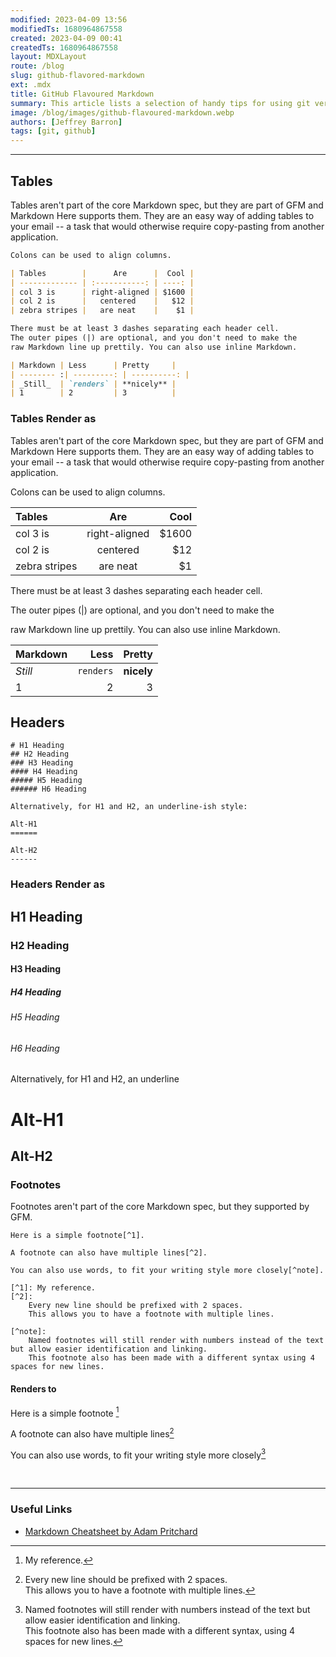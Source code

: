 ```yaml
---
modified: 2023-04-09 13:56
modifiedTs: 1680964867558  
created: 2023-04-09 00:41
createdTs: 1680964867558  
layout: MDXLayout  
route: /blog  
slug: github-flavored-markdown  
ext: .mdx  
title: GitHub Flavoured Markdown
summary: This article lists a selection of handy tips for using git version control
image: /blog/images/github-flavoured-markdown.webp
authors: [Jeffrey Barron]
tags: [git, github]
---
```


---

## Tables

Tables aren't part of the core Markdown spec, but they are part of GFM and Markdown Here supports them. They are an easy way of adding tables to your email -- a task that would otherwise require copy-pasting from another application.

```markdown
Colons can be used to align columns.

| Tables        |      Are      |  Cool |
| ------------- | :-----------: | ----: |
| col 3 is      | right-aligned | $1600 |
| col 2 is      |   centered    |   $12 |
| zebra stripes |   are neat    |    $1 |

There must be at least 3 dashes separating each header cell.
The outer pipes (|) are optional, and you don't need to make the
raw Markdown line up prettily. You can also use inline Markdown.

| Markdown | Less      | Pretty     |
| -------- :| ---------: | ----------: |
| _Still_  | `renders` | **nicely** |
| 1        | 2         | 3          |
```

### Tables Render as

Tables aren't part of the core Markdown spec, but they are part of GFM and Markdown Here supports them. They are an easy way of adding tables to your email -- a task that would otherwise require copy-pasting from another application.

Colons can be used to align columns.

| Tables | Are | Cool |
| :------------- | :-----------: | ----: |
| col 3 is | right-aligned | $1600 |
| col 2 is | centered | $12 |
| zebra stripes | are neat | $1 |

There must be at least 3 dashes separating each header cell.

The outer pipes (|) are optional, and you don't need to make the

raw Markdown line up prettily. You can also use inline Markdown.

| Markdown | Less | Pretty |
| :-------- | ---------: | ----------: |
| *Still* | `renders` | __nicely__ |
| 1 | 2 | 3 |

## Headers

```
# H1 Heading
## H2 Heading
### H3 Heading
#### H4 Heading
##### H5 Heading
###### H6 Heading

Alternatively, for H1 and H2, an underline-ish style:

Alt-H1
======

Alt-H2
------
```

### Headers Render as

## H1 Heading

### H2 Heading

#### H3 Heading

##### H4 Heading

###### H5 Heading

###### H6 Heading

Alternatively, for H1 and H2, an underline

Alt-H1
==========

Alt-H2
----------

### Footnotes

Footnotes aren't part of the core Markdown spec, but they supported by GFM.

```text
Here is a simple footnote[^1].

A footnote can also have multiple lines[^2].

You can also use words, to fit your writing style more closely[^note].

[^1]: My reference.
[^2]:
    Every new line should be prefixed with 2 spaces.  
    This allows you to have a footnote with multiple lines.

[^note]:
    Named footnotes will still render with numbers instead of the text but allow easier identification and linking.  
    This footnote also has been made with a different syntax using 4 spaces for new lines.
```

#### Renders to

Here is a simple footnote [^1]  

A footnote can also have multiple lines[^2]  

You can also use words, to fit your writing style more closely[^3]

<br /><hr />

### Useful Links

- [Markdown Cheatsheet by Adam Pritchard](https://github.com/adam-p/markdown-here/wiki/Markdown-Cheatsheet)

[^1]: My reference.

[^2]:

    Every new line should be prefixed with 2 spaces.  
    This allows you to have a footnote with multiple lines.

[^3]:

    Named footnotes will still render with numbers instead of the text but allow easier identification and linking.  
    This footnote also has been made with a different syntax, using 4 spaces for new lines.

